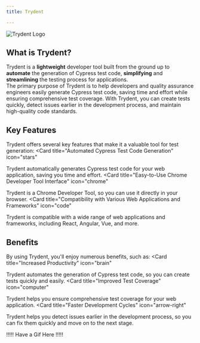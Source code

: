 ```yaml
---
title: Trydent

---
```

![Trydent Logo](/logo/alt.png)

## What is Trydent?
Trydent is a **lightweight** developer tool built from the ground up to **automate** the generation of Cypress test code, **simplifying** and **streamlining** the testing process for applications.  
The primary purpose of Trydent is to help developers and quality assurance engineers easily generate Cypress test code, saving time and effort while ensuring comprehensive test coverage.
With Trydent, you can create tests quickly, detect issues earlier in the development process, and maintain high-quality code standards.

## Key Features
Trydent offers several key features that make it a valuable tool for test generation:
<CardGroup cols={3}>
  <Card
    title="Automated Cypress Test Code Generation"
    icon="stars"
  >
  Trydent automatically generates Cypress test code for your web application, saving you time and effort.
  </Card>
  <Card
    title="Easy-to-Use Chrome Developer Tool Interface"
    icon="chrome"
  >
  Trydent is a Chrome Developer Tool, so you can use it directly in your browser.
  </Card>
  <Card
    title="Compatibility with Various Web Applications and Frameworks"
    icon="code"
  >
  Trydent is compatible with a wide range of web applications and frameworks, including React, Angular, Vue, and more.
  </Card>
</CardGroup>

## Benefits
By using Trydent, you'll enjoy numerous benefits, such as: 
<CardGroup cols={3}>
  <Card
    title="Increased Productivity"
    icon="brain"
  >
  Trydent automates the generation of Cypress test code, so you can create tests quickly and easily.
  </Card>
  <Card
    title="Improved Test Coverage"
    icon="computer"
  >
  Trydent helps you ensure comprehensive test coverage for your web application.
  </Card>
  <Card
    title="Faster Development Cycles"
    icon="arrow-right"
  >
  Trydent helps you detect issues earlier in the development process, so you can fix them quickly and move on to the next stage.
  </Card>
</CardGroup>


!!!!! Have a Gif Here !!!!!
